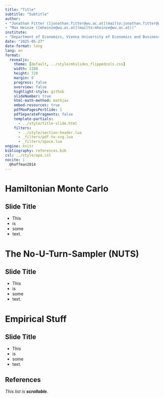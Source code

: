 ```yaml
---
title: "Title"
subtitle: "Subtitle"
author: 
- "Jonathan Fitter ([jonathan.fitter@wu.ac.at](mailto:jonathan.fitter@wu.ac.at))"
- "Max Heinze ([mheinze@wu.ac.at](mailto:mheinze@wu.ac.at))"
institute:
- "Department of Economics, Vienna University of Economics and Business (WU Vienna)"
date: "2025-05-27"
date-format: long
lang: en
format: 
  revealjs:
    theme: [default, ../style/mhslides_flippedcols.css]
    width: 1280
    height: 720
    margin: 0
    progress: false
    overview: false
    highlight-style: github
    slideNumber: true
    html-math-method: mathjax
    embed-resources: true
    pdfMaxPagesPerSlide: 1
    pdfSeparateFragments: false
    template-partials:
      - ../style/title-slide.html
    filters:
      - ../style/section-header.lua
      - _filters/pdf-to-svg.lua
      - _filters/space.lua
engine: knitr
bibliography: references.bib
csl: ../style/apa.csl
nocite: |
  @hoffman2014
---
```


# Hamiltonian Monte Carlo

## Slide Title

:::{.incremental}
* This
* is
* some
* text.
:::


# The No-U-Turn-Sampler (NUTS)

## Slide Title

:::{.incremental}
* This
* is
* some
* text.
:::

# Empirical Stuff

## Slide Title

:::{.incremental}
* This
* is
* some
* text.
:::



## References 

:::{.centering .titlebox1}
_This list is **scrollable**._
:::

::: {#refs}
:::






